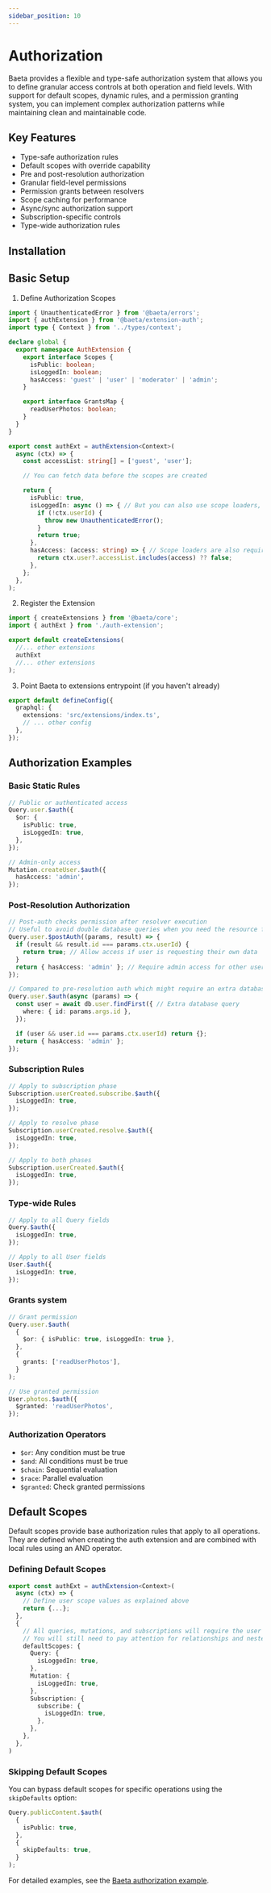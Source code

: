 ```yaml
---
sidebar_position: 10
---
```


# Authorization

Baeta provides a flexible and type-safe authorization system that allows you to define granular access controls at both operation and field levels. With support for default scopes, dynamic rules, and a permission granting system, you can implement complex authorization patterns while maintaining clean and maintainable code.

## Key Features

- Type-safe authorization rules
- Default scopes with override capability
- Pre and post-resolution authorization
- Granular field-level permissions
- Permission grants between resolvers
- Scope caching for performance
- Async/sync authorization support
- Subscription-specific controls
- Type-wide authorization rules

## Installation


<PackageManagerAdd package="@baeta/extension-auth" />

## Basic Setup

1. Define Authorization Scopes

```typescript
import { UnauthenticatedError } from '@baeta/errors';
import { authExtension } from '@baeta/extension-auth';
import type { Context } from '../types/context';

declare global {
  export namespace AuthExtension {
    export interface Scopes {
      isPublic: boolean;
      isLoggedIn: boolean;
      hasAccess: 'guest' | 'user' | 'moderator' | 'admin';
    }

    export interface GrantsMap {
      readUserPhotos: boolean;
    }
  }
}

export const authExt = authExtension<Context>(
  async (ctx) => {
    const accessList: string[] = ['guest', 'user'];

    // You can fetch data before the scopes are created

    return {
      isPublic: true,
      isLoggedIn: async () => { // But you can also use scope loaders, which will be resolved lazily, when needed
        if (!ctx.userId) {
          throw new UnauthenticatedError();
        }
        return true;
      },
      hasAccess: (access: string) => { // Scope loaders are also required for non-boolean scopes
        return ctx.user?.accessList.includes(access) ?? false;
      },
    };
  },
);
```

2. Register the Extension

```typescript
import { createExtensions } from '@baeta/core';
import { authExt } from './auth-extension';

export default createExtensions(
  //... other extensions  
  authExt
  //... other extensions
);
```

3. Point Baeta to extensions entrypoint (if you haven't already)

```typescript
export default defineConfig({
  graphql: {
    extensions: 'src/extensions/index.ts',
    // ... other config
  },
});
```

## Authorization Examples

### Basic Static Rules

```typescript
// Public or authenticated access
Query.user.$auth({
  $or: {
    isPublic: true,
    isLoggedIn: true,
  },
});

// Admin-only access
Mutation.createUser.$auth({
  hasAccess: 'admin',
});
```

### Post-Resolution Authorization

```typescript
// Post-auth checks permission after resolver execution
// Useful to avoid double database queries when you need the resource for permission checking
Query.user.$postAuth((params, result) => {
  if (result && result.id === params.ctx.userId) {
    return true; // Allow access if user is requesting their own data
  }
  return { hasAccess: 'admin' }; // Require admin access for other users' data
});

// Compared to pre-resolution auth which might require an extra database query
Query.user.$auth(async (params) => {
  const user = await db.user.findFirst({ // Extra database query
    where: { id: params.args.id },
  });

  if (user && user.id === params.ctx.userId) return {};
  return { hasAccess: 'admin' };
});
```

### Subscription Rules
    
```typescript
// Apply to subscription phase
Subscription.userCreated.subscribe.$auth({
  isLoggedIn: true,
});

// Apply to resolve phase
Subscription.userCreated.resolve.$auth({
  isLoggedIn: true,
});

// Apply to both phases
Subscription.userCreated.$auth({
  isLoggedIn: true,
});
```

### Type-wide Rules
```typescript
// Apply to all Query fields
Query.$auth({
  isLoggedIn: true,
});

// Apply to all User fields
User.$auth({
  isLoggedIn: true,
});
```

### Grants system

```typescript
// Grant permission
Query.user.$auth(
  {
    $or: { isPublic: true, isLoggedIn: true },
  },
  {
    grants: ['readUserPhotos'],
  }
);

// Use granted permission
User.photos.$auth({
  $granted: 'readUserPhotos',
});
```

### Authorization Operators

- `$or`: Any condition must be true
- `$and`: All conditions must be true
- `$chain`: Sequential evaluation
- `$race`: Parallel evaluation
- `$granted`: Check granted permissions

## Default Scopes

Default scopes provide base authorization rules that apply to all operations. They are defined when creating the auth extension and are combined with local rules using an AND operator.

### Defining Default Scopes

```typescript
export const authExt = authExtension<Context>(
  async (ctx) => {
    // Define user scope values as explained above
    return {...};
  },
  {
    // All queries, mutations, and subscriptions will require the user to be logged in.
    // You will still need to pay attention for relationships and nested queries.
    defaultScopes: {
      Query: {
        isLoggedIn: true,
      },
      Mutation: {
        isLoggedIn: true,
      },
      Subscription: {
        subscribe: {
          isLoggedIn: true,
        },
      },
    },
  },
)
```

### Skipping Default Scopes

You can bypass default scopes for specific operations using the `skipDefaults` option:

```typescript
Query.publicContent.$auth(
  {
    isPublic: true,
  },
  {
    skipDefaults: true,
  }
);
```

For detailed examples, see the [Baeta authorization example](https://github.com/andreisergiu98/baeta/tree/main/examples/auth).
